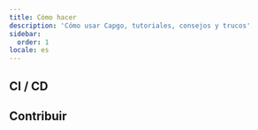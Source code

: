 ```yaml
---
title: Cómo hacer
description: 'Cómo usar Capgo, tutoriales, consejos y trucos'
sidebar:
  order: 1
locale: es
---
```



<LinkCard
	title="Cómo funciona la versión en Capgo"
	description="capgoapp"
	href="https://capgoapp/blog/how-version-work-in-capgo/"
/>

<LinkCard
	title="Cómo lanzar una versión mayor en Capgo"
	description="capgoapp"
	href="https://capgoapp/blog/how-to-release-major-version-in-capgo/"
/>

<LinkCard
	title="Cómo enviar una actualización específica a un usuario o grupo"
	description="capgoapp"
	href="https://capgoapp/blog/how-to-send-specific-version-to-users/"
/>


## CI / CD


<LinkCard
	title="Compilación y lanzamiento automático con GitHub Actions"
	description="capgoapp"
	href="https://capgoapp/blog/how-version-work-in-capgo/"
/>

<LinkCard
	title="Gestionar compilaciones de desarrollo y producción con GitHub Actions"
	description="capgoapp"
	href="https://capgoapp/blog/automatic-build-and-release-with-github-actions/"
/>

## Contribuir


<LinkCard
	title="Contribuir al código abierto de Capgo"
	description="githubcom"
	href="https://githubcom/Cap-go/capgo/blob/main/CONTRIBUTINGmd"
/>